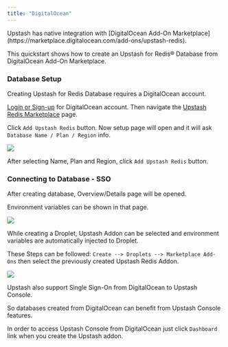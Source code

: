 ```yaml
---
title: "DigitalOcean"
---
```


<Info>
Upstash has native integration with [DigitalOcean Add-On Marketplace](https://marketplace.digitalocean.com/add-ons/upstash-redis).
</Info>

This quickstart shows how to create an Upstash for Redis® Database from
DigitalOcean Add-On Marketplace.

### Database Setup

Creating Upstash for Redis Database requires a DigitalOcean account.

[Login or Sign-up](https://cloud.digitalocean.com/login) for DigitalOcean
account. Then navigate the
[Upstash Redis Marketplace](https://marketplace.digitalocean.com/add-ons/upstash-redis)
page.

Click `Add Upstash Redis` button. Now setup page will open and it will ask
`Database Name / Plan / Region` info.

<Frame><img src="/img/digitalocean/img.png"/></Frame>

After selecting Name, Plan and Region, click `Add Upstash Redis` button.

### Connecting to Database - SSO

After creating database, Overview/Details page will be opened.

Environment variables can be shown in that page.

<Frame><img src="/img/digitalocean/img2.png" /></Frame>

While creating a Droplet, Upstash Addon can be selected and environment
variables are automatically injected to Droplet.

These Steps can be followed: `Create --> Droplets --> Marketplace Add-Ons` then
select the previously created Upstash Redis Addon.

<Frame><img src="/img/digitalocean/img3.png" /></Frame>

Upstash also support Single Sign-On from DigitalOcean to Upstash Console.

So databases created from DigitalOcean can benefit from Upstash Console
features.

In order to access Upstash Console from DigitalOcean just click `Dashboard` link
when you create the Upstash addon.
